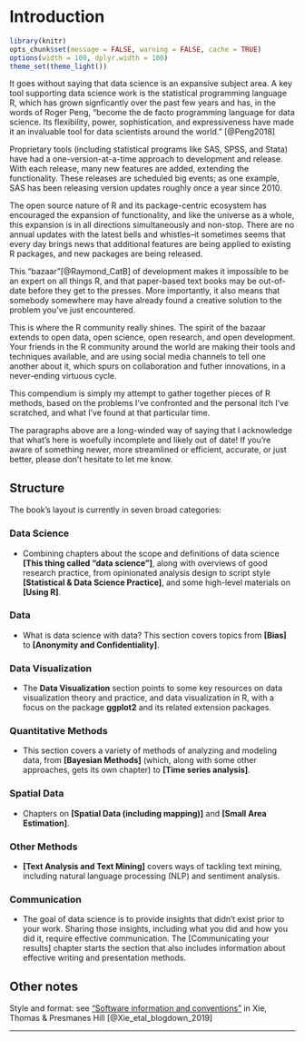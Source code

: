 # Introduction {#introduction}

```r
library(knitr)
opts_chunk$set(message = FALSE, warning = FALSE, cache = TRUE)
options(width = 100, dplyr.width = 100)
theme_set(theme_light())
```

It goes without saying that data science is an expansive subject area. A key tool supporting data science work is the statistical programming language R, which has grown signficantly over the past few years and has, in the words of Roger Peng, "become the de facto programming language for data science. Its flexibility, power, sophistication, and expressiveness have made it an invaluable tool for data scientists around the world." [@Peng2018]

Proprietary tools (including statistical programs like SAS, SPSS, and Stata) have had a one-version-at-a-time approach to development and release. With each release, many new features are added, extending the functionality. These releases are scheduled big events; as one example, SAS has been releasing version updates roughly once a year since 2010.

The open source nature of R and its package-centric ecosystem has encouraged the expansion of functionality, and like the universe as a whole, this expansion is in all directions simultaneously and non-stop. There are no annual updates with the latest bells and whistles--it sometimes seems that every day brings news that additional features are being applied to existing R packages, and new packages are being released.

This "bazaar"[@Raymond_CatB] of development makes it impossible to be an expert on all things R, and that paper-based text books may be out-of-date before they get to the presses. More importantly, it also means that somebody somewhere may have already found a creative solution to the problem you've just encountered.

This is where the R community really shines. The spirit of the bazaar extends to open data, open science, open research, and open development. Your friends in the R community around the world are making their tools and techniques available, and are using social media channels to tell one another about it, which spurs on collaboration and futher innovations, in a never-ending virtuous cycle.

This compendium is simply my attempt to gather together pieces of R methods, based on the problems I've confronted and the personal itch I've scratched, and what I've found at that particular time. 

The paragraphs above are a long-winded way of saying that I acknowledge that what's here is woefully incomplete and likely out of date! If you're aware of something newer, more streamlined or efficient, accurate, or just better, please don't hesitate to let me know.

## Structure

The book's layout is currently in seven broad categories:

### Data Science 

* Combining chapters about the scope and definitions of data science **[This thing called "data science"]**, along with overviews of good research practice, from opinionated analysis design to script style **[Statistical & Data Science Practice]**, and some high-level materials on **[Using R]**.


### Data 

* What is data science with data? This section covers topics from **[Bias]** to **[Anonymity and Confidentiality]**.



### Data Visualization

* The **Data Visualization** section points to some key resources on data visualization theory and practice, and data visualization in R, with a focus on the package **ggplot2** and its related extension packages.



### Quantitative Methods


* This section covers a variety of methods of analyzing and modeling data, from **[Bayesian Methods]** (which, along with some other approaches, gets its own chapter) to **[Time series analysis]**.


### Spatial Data

* Chapters on **[Spatial Data (including mapping)]** and **[Small Area Estimation]**.


### Other Methods

* **[Text Analysis and Text Mining]** covers ways of tackling text mining, including natural language processing (NLP) and sentiment analysis.



### Communication

* The goal of data science is to provide insights that didn't exist prior to your work. Sharing those insights, including what you did and how you did it, require effective communication. The [Communicating your results] chapter starts the section that also includes information about effective writing and presentation methods. 



## Other notes

Style and format: see ["Software information and conventions"](https://bookdown.org/yihui/blogdown/software-info.html) in Xie, Thomas & Presmanes Hill [@Xie_etal_blogdown_2019]


***

